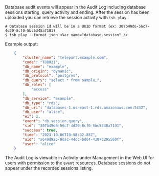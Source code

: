Database audit events will appear in the Audit Log including database sessions starting,
query activity and ending. After the session has been uploaded you can retrieve the
session activity with `tsh play`.

```code
# Database session id will be in a UUID format (ex: 307b49d6-56c7-4d20-8cf0-5bc5348a7101)
$ tsh play --format json <Var name="database.session" />
```

Example output:
```json
    {
        "cluster_name": "teleport.example.com",
        "code": "TDB02I",
        "db_name": "example",
        "db_origin": "dynamic",
        "db_protocol": "postgres",
        "db_query": "select * from sample;",
        "db_roles": [
            "access"
        ],
        "db_service": "example",
        "db_type": "rds",
        "db_uri": "databases-1.us-east-1.rds.amazonaws.com:5432",
        "db_user": "alice",
        "ei": 2,
        "event": "db.session.query",
        "sid": "307b49d6-56c7-4d20-8cf0-5bc5348a7101",
        "success": true,
        "time": "2023-10-06T10:58:32.88Z",
        "uid": "a649d925-9dac-44cc-bd04-4387c295580f",
        "user": "alice"
    }
```

The Audit Log is viewable in Activity under Management in the Web UI for users
with permission to the `event` resources. Database sessions do not appear
under the recorded sessions listing.